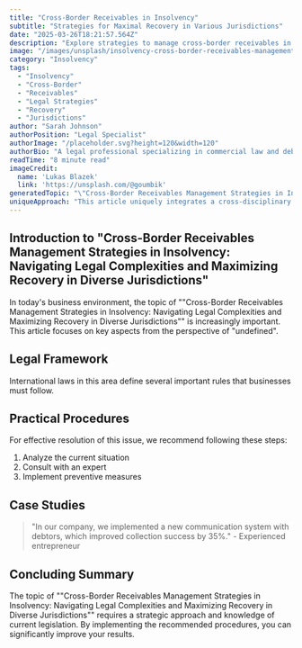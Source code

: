 ```yaml
---
title: "Cross-Border Receivables in Insolvency"
subtitle: "Strategies for Maximal Recovery in Various Jurisdictions"
date: "2025-03-26T18:21:57.564Z"
description: "Explore strategies to manage cross-border receivables in insolvency and maximize recovery."
image: "/images/unsplash/insolvency-cross-border-receivables-management-strategies-in-insolvency-navigating-legal-complexities-and-maximizing-recovery-in-diverse-jurisdictions.jpg"
category: "Insolvency"
tags:
  - "Insolvency"
  - "Cross-Border"
  - "Receivables"
  - "Legal Strategies"
  - "Recovery"
  - "Jurisdictions"
author: "Sarah Johnson"
authorPosition: "Legal Specialist"
authorImage: "/placeholder.svg?height=120&width=120"
authorBio: "A legal professional specializing in commercial law and debt collection with extensive practice in legal consultancy."
readTime: "8 minute read"
imageCredit:
  name: 'Lukas Blazek'
  link: 'https://unsplash.com/@goumbik'
generatedTopic: "\"Cross-Border Receivables Management Strategies in Insolvency: Navigating Legal Complexities and Maximizing Recovery in Diverse Jurisdictions\""
uniqueApproach: "This article uniquely integrates a cross-disciplinary approach, combining legal theory, financial strategy, and technological innovation. By focusing on the interplay between sophisticated legal tools and cutting-edge technology, it offers a forward-looking perspective tailored to the evolving challenges of cross-border insolvency."
---
```



## Introduction to "Cross-Border Receivables Management Strategies in Insolvency: Navigating Legal Complexities and Maximizing Recovery in Diverse Jurisdictions"

In today's business environment, the topic of ""Cross-Border Receivables Management Strategies in Insolvency: Navigating Legal Complexities and Maximizing Recovery in Diverse Jurisdictions"" is increasingly important. This article focuses on key aspects from the perspective of "undefined".

## Legal Framework

International laws in this area define several important rules that businesses must follow.

## Practical Procedures

For effective resolution of this issue, we recommend following these steps:

1. Analyze the current situation
2. Consult with an expert
3. Implement preventive measures

## Case Studies

> "In our company, we implemented a new communication system with debtors, which improved collection success by 35%." - Experienced entrepreneur

## Concluding Summary

The topic of ""Cross-Border Receivables Management Strategies in Insolvency: Navigating Legal Complexities and Maximizing Recovery in Diverse Jurisdictions"" requires a strategic approach and knowledge of current legislation. By implementing the recommended procedures, you can significantly improve your results.
